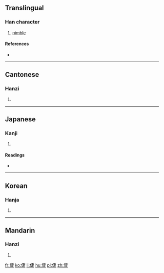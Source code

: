 ==Translingual==

===Han character===
{{Han char|rn=9|rad=人|as=08|sn=10|four=1528<sub>1</sub>|canj=人十中人 (OJLO)|ids=⿰[[亻]][[疌]]}}

# [[nimble]]

====References====
* {{Han ref|kx=0108.130|dkj=00784|dj=0231.030|hdz=10173.030|uh=5022|ud=20514|bh=D0CC|bd=53452}}

----

==Cantonese==

===Hanzi===
{{yue-hanzi|jyut=|y=jip3}}

# {{defn|lang=yue|sort=人08}}

----

==Japanese==

===Kanji===
{{ja-kanji|grade=|rs=人08}}

# {{defn|lang=ja|sort=人08}}

====Readings====
* {{ja-readings|on=[[しょう]] (shō)|kun=[[さとい]] (satoi), [[すこやか]] (sukoyaka), [[はやい]] (hayai), [[つぐそしる]] (tsugusoshiru)}}

----

==Korean==

===Hanja===
{{ko-hanja|hangeul=첩|rv=cheop|mr=ch'ŏp}}

# {{defn|lang=ko|sort=人08}}

----

==Mandarin==

===Hanzi===
{{cmn-hanzi|pin=[[jié]] ([[jie2]]), [[páng]] ([[pang2]])|wg=chieh<sup>2</sup>, p'ang<sup>2</sup>}}

# {{defn|lang=cmn|sort=人08}}

[[fr:倢]]
[[ko:倢]]
[[li:倢]]
[[hu:倢]]
[[pl:倢]]
[[zh:倢]]